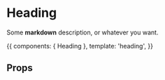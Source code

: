 
<Meta title='Heading' component={Heading} />

# Heading

Some **markdown** description, or whatever you want.

<Story name='basic' height='400px'>{{
  components: { Heading },
  template: '<Heading>heading</Heading>',
}}</Story>

## Props

<Props of={Heading} />
